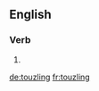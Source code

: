 
==English==

===Verb===
{{head|en|present participle}}

# {{present participle of|touzle|lang=en|nocat=1}}

[[de:touzling]]
[[fr:touzling]]